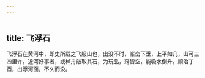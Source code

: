```yaml
---
---
---
```

title: 飞浮石
---



飞浮石在黄河中，即史所载之飞服山也，出没不时，峯峦下垂，上平如几，山可三四里许。近河好事者，或棹舟敲取其石，为玩品，窍皆空，能吸水倒升。顺治丁酉，出浮河面，不久而没。